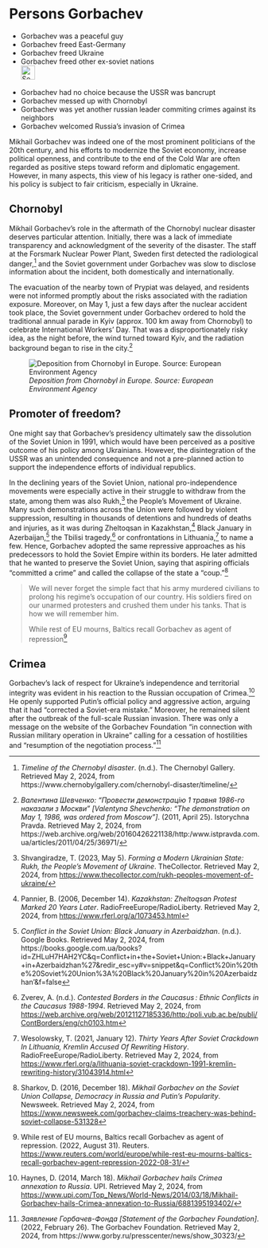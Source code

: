# Persons Gorbachev {#sec-persons-gorbachev}

::: {.callout-caution title="Myth"}
- Gorbachev was a peaceful guy 
- Gorbachev freed East-Germany
- Gorbachev freed Ukraine
- Gorbachev freed other ex-soviet nations
[<br>![Search for topic in EUvsDisinfo](../all_common_img/EUvsDisinfo_400x240.jpg){height=2em}](https://euvsdisinfo.eu/disinformation-cases/?text=Mikhail%20Gorbachev&sort=relevance)
:::

::: {.callout-tip title="Truth"}
- Gorbachev had no choice because the USSR was bancrupt
- Gorbachev messed up with Chornobyl 
- Gorbachev was yet another russian leader commiting crimes against its neighbors
- Gorbachev welcomed Russia's invasion of Crimea 
:::

Mikhail Gorbachev was indeed one of the most prominent politicians of the 20th century, and his efforts to modernize the Soviet economy, increase political openness, and contribute to the end of the Cold War are often regarded as positive steps toward reform and diplomatic engagement. However, in many aspects, this view of his legacy is rather one-sided, and his policy is subject to fair criticism, especially in Ukraine.


## Chornobyl

Mikhail Gorbachev's role in the aftermath of the Chornobyl nuclear disaster deserves particular attention. Initially, there was a lack of immediate transparency and acknowledgment of the severity of the disaster. The staff at the Forsmark Nuclear Power Plant, Sweden first detected the radiological danger,[^212] and the Soviet government under Gorbachev was slow to disclose information about the incident, both domestically and internationally.

The evacuation of the nearby town of Prypiat was delayed, and residents were not informed promptly about the risks associated with the radiation exposure. Moreover, on May 1, just a few days after the nuclear accident took place, the Soviet government under Gorbachev ordered to hold the traditional annual parade in Kyiv (approx. 100 km away from Chornobyl) to celebrate International Workers’ Day. That was a disproportionately risky idea, as the night before, the wind turned toward Kyiv, and the radiation background began to rise in the city.[^213]

![*Deposition from Chornobyl in Europe. Source: European Environment Agency*](Chornobyl.jpg)



## Promoter of freedom?

One might say that Gorbachev's presidency ultimately saw the dissolution of the Soviet Union in 1991, which would have been perceived as a positive outcome of his policy among Ukrainians. However, the disintegration of the USSR was an unintended consequence and not a pre-planned action to support the independence efforts of individual republics.

In the declining years of the Soviet Union, national pro-independence movements were especially active in their struggle to withdraw from the state, among them was also Rukh,[^214] the People’s Movement of Ukraine. Many such demonstrations across the Union were followed by violent suppression, resulting in thousands of detentions and hundreds of deaths and injuries, as it was during Zheltoqsan in Kazakhstan,[^215] Black January in Azerbaijan,[^216] the Tbilisi tragedy,[^217] or confrontations in Lithuania,[^218] to name a few. Hence, Gorbachev adopted the same repressive approaches as his predecessors to hold the Soviet Empire within its borders. He later admitted that he wanted to preserve the Soviet Union, saying that aspiring officials “committed a crime” and called the collapse of the state a “coup.”[^219]

> We will never forget the simple fact that his army murdered civilians to prolong his regime's occupation of our country. His soldiers fired on our unarmed protesters and crushed them under his tanks. That is how we will remember him.
>
> While rest of EU mourns, Baltics recall Gorbachev as agent of repression[^16a]


## Crimea

Gorbachev’s lack of respect for Ukraine’s independence and territorial integrity was evident in his reaction to the Russian occupation of Crimea.[^220] He openly supported Putin’s official policy and aggressive action, arguing that it had “corrected a Soviet-era mistake.” Moreover, he remained silent after the outbreak of the full-scale Russian invasion. There was only a message on the website of the Gorbachev Foundation “in connection with Russian military operation in Ukraine” calling for a cessation of hostilities and “resumption of the negotiation process.”[^221]


[^212]:  *Timeline of the Chernobyl disaster*. (n.d.). The Chernobyl Gallery. Retrieved May 2, 2024, from https://www.chernobylgallery.com/chernobyl-disaster/timeline/

[^213]:  *Валентина Шевченко: “Провести демонстрацію 1 травня 1986-го наказали з Москви” \[Valentyna Shevchenko: “The demonstration on May 1, 1986, was ordered from Moscow”\]*. (2011, April 25). Istorychna Pravda. Retrieved May 2, 2024, from https://web.archive.org/web/20160426221138/http:/www.istpravda.com.ua/articles/2011/04/25/36971/

[^214]:  Shvangiradze, T. (2023, May 5). *Forming a Modern Ukrainian State: Rukh, the People’s Movement of Ukraine*. TheCollector. Retrieved May 2, 2024, from [https://www.thecollector.com/rukh-peoples-movement-of-ukraine/](https://www.thecollector.com/rukh-peoples-movement-of-ukraine/) 

[^215]:  Pannier, B. (2006, December 14). *Kazakhstan: Zheltoqsan Protest Marked 20 Years Later*. RadioFreeEurope/RadioLiberty. Retrieved May 2, 2024, from [https://www.rferl.org/a/1073453.html](https://www.rferl.org/a/1073453.html) 

[^216]:  *Conflict in the Soviet Union: Black January in Azerbaidzhan*. (n.d.). Google Books. Retrieved May 2, 2024, from https://books.google.com.ua/books?id=ZHLuH7HAH2YC\&q=Conflict+in+the+Soviet+Union:+Black+January+in+Azerbaidzhan%27\&redir\_esc=y\#v=snippet\&q=Conflict%20in%20the%20Soviet%20Union%3A%20Black%20January%20in%20Azerbaidzhan’\&f=false

[^217]:  Zverev, A. (n.d.). *Contested Borders in the Caucasus : Ethnic Conflicts in the Caucasus 1988-1994*. Retrieved May 2, 2024, from [https://web.archive.org/web/20121127185336/http:/poli.vub.ac.be/publi/ContBorders/eng/ch0103.htm](https://web.archive.org/web/20121127185336/http:/poli.vub.ac.be/publi/ContBorders/eng/ch0103.htm) 

[^218]:  Wesolowsky, T. (2021, January 12). *Thirty Years After Soviet Crackdown In Lithuania, Kremlin Accused Of Rewriting History*. RadioFreeEurope/RadioLiberty. Retrieved May 2, 2024, from  [https://www.rferl.org/a/lithuania-soviet-crackdown-1991-kremlin-rewriting-history/31043914.html](https://www.rferl.org/a/lithuania-soviet-crackdown-1991-kremlin-rewriting-history/31043914.html) 

[^219]:  Sharkov, D. (2016, December 18). *Mikhail Gorbachev on the Soviet Union Collapse, Democracy in Russia and Putin’s Popularity*. Newsweek. Retrieved May 2, 2024, from [https://www.newsweek.com/gorbachev-claims-treachery-was-behind-soviet-collapse-531328](https://www.newsweek.com/gorbachev-claims-treachery-was-behind-soviet-collapse-531328) 

[^220]:  Haynes, D. (2014, March 18). *Mikhail Gorbachev hails Crimea annexation to Russia*. UPI. Retrieved May 2, 2024, from [https://www.upi.com/Top\_News/World-News/2014/03/18/Mikhail-Gorbachev-hails-Crimea-annexation-to-Russia/6881395193402/](https://www.upi.com/Top_News/World-News/2014/03/18/Mikhail-Gorbachev-hails-Crimea-annexation-to-Russia/6881395193402/) 

[^221]:  *Заявление Горбачев-Фонда \[Statement of the Gorbachev Foundation\]*. (2022, February 26). The Gorbachev Foundation. Retrieved May 2, 2024, from https://www.gorby.ru/presscenter/news/show\_30323/

[^16a]: While rest of EU mourns, Baltics recall Gorbachev as agent of repression. (2022, August 31). Reuters. [https://www.reuters.com/world/europe/while-rest-eu-mourns-baltics-recall-gorbachev-agent-repression-2022-08-31/](https://www.reuters.com/world/europe/while-rest-eu-mourns-baltics-recall-gorbachev-agent-repression-2022-08-31/)


